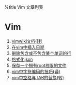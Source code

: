 %title Vim 文章列表
=Vim=
# [[vimwiki|vimwiki文档(转)]]
# [[insert_date|在vim中插入日期]]
# [[vim/delete_row|删除包含或不包含某个单词的行]]
# [[vim/format_json|格式化json]]
# [[vim/save_without_root|保存一个拥有root权限的文件]]
# [[vim/character_encoding_tricks_for_vim|vim中字符编码的技巧(译)]]
# [[vim/space_and_tab_replacement|vim中空格与TAB的替换(转)]]
